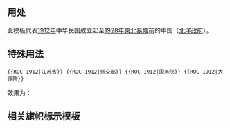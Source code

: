 <includeonly><!-- 在這裡加入模板的保護標識 --></includeonly><noinclude>{{template doc page viewed directly}}</noinclude>
<!-- 在本行下編輯模板說明 -->

== 用处 ==
此模板代表[[1912年]]中华民国成立起至[[1928年]][[東北易幟]]前的中国（[[北洋政府]]）。

== 特殊用法 ==
<pre>{{ROC-1912|江苏省}} {{ROC-1912|外交部}} {{ROC-1912|国务院}} {{ROC-1912|大理院}}</pre>
效果为：{{ROC-1912|江苏省}} {{ROC-1912|外交部}} {{ROC-1912|国务院}} {{ROC-1912|大理院}}

== 相关旗帜标示模板 ==
{{ROC-all}}

<includeonly>
<!-- 本行下加入模板的分類 -->

<!-- 本行下加入模板的跨語言鏈接 -->

</includeonly>